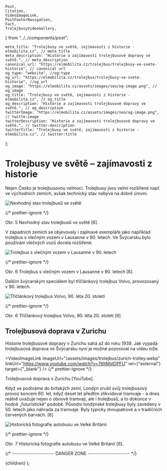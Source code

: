 	Post,
	Citation,
	VideoImageLink,
	PostFooterNavigation,
	Fact,
	TrolejbusyVideoGallery,
} from "../../components/post";


	meta_title: "Trolejbusy ve světě, zajímavosti z historie - elmobilita.cz", // meta_title
	meta_description: "Historie a zajímavosti trolejbusové dopravy ve světě.", // meta_description
	canonical_url: "https://elmobilita.cz/trolejbus/trolejbusy-ve-svete-historie", // canonical url
	og_type: "website", //og:type
	og_url: "https://elmobilita.cz/trolejbus/trolejbusy-ve-svete-historie", //og_url
	og_image: "https://elmobilita.cz/assets/images/seo/og-image.png", // og_image
	og_title: "Trolejbusy ve světě, zajímavosti z historie - elmobilita.cz", // og_title
	og_description: "Historie a zajímavosti trolejbusové dopravy ve světě.", // og_description
	twitterImage: "https://elmobilita.cz/assets/images/seo/og-image.png", // twitte:image
	twitterDescription: "Historie a zajímavosti trolejbusové dopravy ve světě.", // twitter:description
	twitterTitle: "Trolejbusy ve světě, zajímavosti z historie - elmobilita.cz", // twitter:title
};

# Trolejbusy ve světě – zajímavosti z historie

Nejen Česko je trolejbusovou velmocí. Trolejbusy jsou velmi rozšířené např. ve východních zemích, avšak technický stav nebývá na dobré úrovni.

![Nevhodný stav trolejbusů ve světě](/assets/images/trolejbus/nevhodny-stav-trolejbusu.webp)

{/* prettier-ignore */}
<figcaption>
	Obr. 5 Nevhodný stav trolejbusů ve světě&nbsp;<Citation href="trolejbus/zdroje/#trolejbusyvpraze-trolejbusy-ve-svete">[6]</Citation>.
</figcaption>

V západních zemích se objevovaly i zajímavé exempláře jako například trolejbus s vlečným vozem v Lausanne v 90. letech. Ve Švýcarsku bylo používání vlečných vozů docela rozšířené.

![Trolejbus s vlečným vozem v Lausanne v 90. letech](/assets/images/trolejbus/laussanne.webp)

{/* prettier-ignore */}
<figcaption>
	Obr. 6 Trolejbus s vlečným vozem v Lausanne v 90. letech&nbsp;<Citation href="trolejbus/zdroje/#trolejbusyvpraze-trolejbusy-ve-svete">[6]</Citation>.
</figcaption>

Dalším švýcarským speciálem byl tříčlánkový trolejbus Volvo, provozovaný v 90. letech.

![Tříčlánkový trolejbus Volvo, 90. léta 20. století](/assets/images/trolejbus/volvo.webp)

{/* prettier-ignore */}
<figcaption>
	Obr. 6 Tříčlánkový trolejbus Volvo, 90. léta 20. století&nbsp;<Citation href="trolejbus/zdroje/#trolejbusyvpraze-trolejbusy-ve-svete">[6]</Citation>.
</figcaption>

## Trolejbusová doprava v Zurichu

Historie trolejbusové dopravy v Zurichu sahá až do roku 1939. Jak vypadá trolejbusová doprava ve Švýcarsku nyní je možné pozorovat na videu níže.

<VideoImageLink
	imageUrl="/assets/images/trolejbus/zurich-trolley.webp"
	linkUrl="https://www.youtube.com/watch?v=76ItMsIDPFU"
	rel={"external"}
	target={"_blank"}
/>
{/* prettier-ignore */}
<figcaption>
	Trolejbusová doprava v Zurichu&nbsp;<Citation href="https://www.youtube.com/watch?v=76ItMsIDPFU">[YouTube]</Citation>.
</figcaption>

Když se podíváme do britských zemí, Londýn zrušil svůj trolejbusový provoz koncem 60. let, když deset let předtím zlikvidoval tramvaje - a dnes reálně uvažuje nejen o obnově tramvají, ale i trolejbusů, a to dokonce v hodně „futuristické“ podobě. Původní londýnské trolejbusy byly zavedeny v 50. letech jako náhrada za tramvaje. Byly typicky dvoupatrové a v tradičních červených barvách.&nbsp;<Citation href="trolejbus/zdroje/#trolejbusyvpraze-trolejbusy-ve-svete">[6]</Citation>

![Historická fotografie autobusu ve Velké Británii](/assets/images/trolejbus/autobus-uk.webp)

{/* prettier-ignore */}
<figcaption>
	Obr. 7 Historická fotografie autobusu ve Velké Británii&nbsp;<Citation href="trolejbus/zdroje/#trolejbusyvpraze-trolejbusy-ve-svete">[6]</Citation>.
</figcaption>

<PostFooterNavigation
	hrefPrevious="/trolejbus/historicky-vyvoj-trolejbusove-dopravy"
	hrefNext="/trolejbus/trolejbusy-ve-svete-soucasnost"
	next="Následující"
	previous="Předchozí"
	previousEnabled="true"
	nextEnabled="true"
/>
{/* --------------------- DANGER ZONE --------------------- */}

<DefaultLayout metaData={metaData}>
	<MDXProvider
		components={{
			h2: H2,
			h3: H3,
			h4: H4,
			h6: H5,
			h5: H6,
		}}
	>
		<Post>{children}</Post>
	</MDXProvider>
</DefaultLayout>
);
